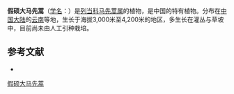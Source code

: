{{Speciesbox
| name = 假硕大马先蒿
| status = 
| status_system = 
| image =
| genus = Pedicularis
| species = pseudoingens
| authority = Bonati
}}

'''假硕大马先蒿'''（[[学名|学名]]：{{lang|la|''Pedicularis pseudoingens''}}）是[[列当科|列当科]][[马先蒿属|马先蒿属]]的植物，是中国的特有植物。分布在[[中国大陆|中国大陆]]的[[云南|云南]]等地，生长于海拔3,000米至4,200米的地区，多生长在灌丛与草坡中，目前尚未由人工引种栽培。

== 参考文献 ==
<div class="references-small">
* {{cite web| url =http://www.bioinfo.cn/db05/KmzwSpecies.php?action=view&id=21438| title =假硕大马先蒿| work =《中国高等植物数据库全库》| publisher =中国科学院微生物研究所| author =昆明植物研究所| accessdate =2009-02-25| archive-date =2018-06-28| archive-url =https://web.archive.org/web/20180628204035/http://www.bioinfo.cn/db05/KmzwSpecies.php?action=view| dead-url =yes}}
</div>
{{Taxonbar|from=Q10888649}}

[[Category:马先蒿属|假硕大马先蒿]]


{{植物小作品}}